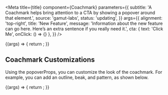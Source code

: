 


<Meta
  title={title}
  component={Coachmark}
  parameters={{
    subtitle:
      'A Coachmark helps bring attention to a CTA by showing a popover around that element.',
    source: 'gamut-labs',
    status: 'updating',
  }}
  args={{
    alignment: 'top-right',
    title: 'New Feature',
    message:
      'Information about the new feature can go here. Here’s an extra sentence if you really need it.',
    cta: { text: 'Click Me', onClick: () => {} },
  }}
/>

<Canvas>
  <Story name="Coachmark">
    {(args) => {
      return <CoachmarkExample {...args} />;
    }}
  </Story>
</Canvas>

<PropsTable story="Coachmark" />

## Coachmark Customizations

Using the popoverProps, you can customize the look of the coachmark.
For example, you can add an outline, beak, and pattern, as shown below.

<Canvas>
  <Story name="Coachmark Customizations">
    {(args) => {
      return <CoachmarkExample {...args} />;
    }}
  </Story>
</Canvas>
